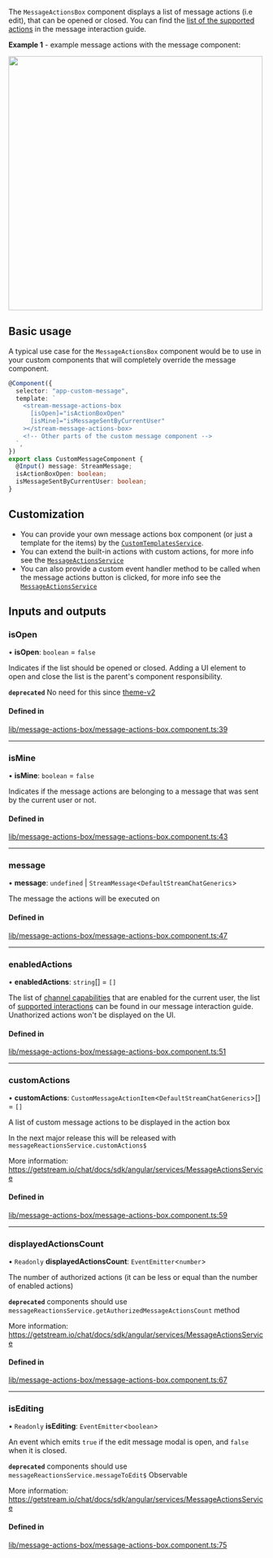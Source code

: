 
The `MessageActionsBox` component displays a list of message actions (i.e edit), that can be opened or closed. You can find the [list of the supported actions](../concepts/message-interactions.mdx) in the message interaction guide.

**Example 1** - example message actions with the message component:

<img src={MessageActionsScreenshot} width="500" />

## Basic usage

A typical use case for the `MessageActionsBox` component would be to use in your custom components that will completely override the message component.

```typescript
@Component({
  selector: "app-custom-message",
  template: `
    <stream-message-actions-box
      [isOpen]="isActionBoxOpen"
      [isMine]="isMessageSentByCurrentUser"
    ></stream-message-actions-box>
    <!-- Other parts of the custom message component -->
  `,
})
export class CustomMessageComponent {
  @Input() message: StreamMessage;
  isActionBoxOpen: boolean;
  isMessageSentByCurrentUser: boolean;
}
```

## Customization

- You can provide your own message actions box component (or just a template for the items) by the [`CustomTemplatesService`](../services/CustomTemplatesService.mdx).
- You can extend the built-in actions with custom actions, for more info see the [`MessageActionsService`](../../services/MessageActionsService/#customactions)
- You can also provide a custom event handler method to be called when the message actions button is clicked, for more info see the [`MessageActionsService`](../../services/MessageActionsService/#customactionclickhandler)

[//]: # "Start of generated content"

## Inputs and outputs

### isOpen

• **isOpen**: `boolean` = `false`

Indicates if the list should be opened or closed. Adding a UI element to open and close the list is the parent's component responsibility.

**`deprecated`** No need for this since [theme-v2](../theming/introduction.mdx)

#### Defined in

[lib/message-actions-box/message-actions-box.component.ts:39](https://github.com/GetStream/stream-chat-angular/blob/4411374/projects/stream-chat-angular/src/lib/message-actions-box/message-actions-box.component.ts#L39)

---

### isMine

• **isMine**: `boolean` = `false`

Indicates if the message actions are belonging to a message that was sent by the current user or not.

#### Defined in

[lib/message-actions-box/message-actions-box.component.ts:43](https://github.com/GetStream/stream-chat-angular/blob/4411374/projects/stream-chat-angular/src/lib/message-actions-box/message-actions-box.component.ts#L43)

---

### message

• **message**: `undefined` \| `StreamMessage`<`DefaultStreamChatGenerics`\>

The message the actions will be executed on

#### Defined in

[lib/message-actions-box/message-actions-box.component.ts:47](https://github.com/GetStream/stream-chat-angular/blob/4411374/projects/stream-chat-angular/src/lib/message-actions-box/message-actions-box.component.ts#L47)

---

### enabledActions

• **enabledActions**: `string`[] = `[]`

The list of [channel capabilities](https://getstream.io/chat/docs/javascript/channel_capabilities/?language=javascript) that are enabled for the current user, the list of [supported interactions](../concepts/message-interactions.mdx) can be found in our message interaction guide. Unathorized actions won't be displayed on the UI.

#### Defined in

[lib/message-actions-box/message-actions-box.component.ts:51](https://github.com/GetStream/stream-chat-angular/blob/4411374/projects/stream-chat-angular/src/lib/message-actions-box/message-actions-box.component.ts#L51)

---

### customActions

• **customActions**: `CustomMessageActionItem`<`DefaultStreamChatGenerics`\>[] = `[]`

A list of custom message actions to be displayed in the action box

In the next major release this will be released with `messageReactionsService.customActions$`

More information: https://getstream.io/chat/docs/sdk/angular/services/MessageActionsService

#### Defined in

[lib/message-actions-box/message-actions-box.component.ts:59](https://github.com/GetStream/stream-chat-angular/blob/4411374/projects/stream-chat-angular/src/lib/message-actions-box/message-actions-box.component.ts#L59)

---

### displayedActionsCount

• `Readonly` **displayedActionsCount**: `EventEmitter`<`number`\>

The number of authorized actions (it can be less or equal than the number of enabled actions)

**`deprecated`** components should use `messageReactionsService.getAuthorizedMessageActionsCount` method

More information: https://getstream.io/chat/docs/sdk/angular/services/MessageActionsService

#### Defined in

[lib/message-actions-box/message-actions-box.component.ts:67](https://github.com/GetStream/stream-chat-angular/blob/4411374/projects/stream-chat-angular/src/lib/message-actions-box/message-actions-box.component.ts#L67)

---

### isEditing

• `Readonly` **isEditing**: `EventEmitter`<`boolean`\>

An event which emits `true` if the edit message modal is open, and `false` when it is closed.

**`deprecated`** components should use `messageReactionsService.messageToEdit$` Observable

More information: https://getstream.io/chat/docs/sdk/angular/services/MessageActionsService

#### Defined in

[lib/message-actions-box/message-actions-box.component.ts:75](https://github.com/GetStream/stream-chat-angular/blob/4411374/projects/stream-chat-angular/src/lib/message-actions-box/message-actions-box.component.ts#L75)

[//]: # "End of generated content"
